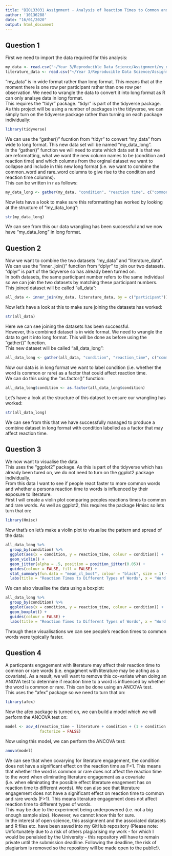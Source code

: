 ---
title: "BIOL33031 Assignment - Analysis of Reaction Times to Common and Rare Words"
author: '10136288'
date: "16/01/2020"
output: html_document
---

## Question 1
First we need to import the data required for this analysis:
```{r}
my_data <- read.csv("~/Year 3/Reproducible Data Science/Assignment/my_data.csv")
literature_data <- read.csv("~/Year 3/Reproducible Data Science/Assignment/literature_data.csv")
```

"my_data" is in wide format rather than long format. This means that at the moment there is one row per participant rather than one row per observation. We need to wrangle the data to convert it into long format as R can only analsye data in long format.  
This requires the "tidyr" package. "tidyr" is part of the tidyverse package. As this project will be using a number of packages in the tidyverse, we can simply turn on the tidyverse package rather than turning on each package individually:
```{r message = FALSE}
library(tidyverse)
```

We can use the "gather()" fucntion from "tidyr" to convert "my_data" from wide to long format. This new data set will be named "my_data_long".  
In the "gather()" function we will need to state which data set it is that we are reformatting, what we want the new
column names to be (condition and reaction time) and which columns from the orginal dataset we want to collapse and include in this new long format (i.e. we want to combine the common_word and rare_word columns to give rise to the condition and reaction time columns).  
This can be written in r as follows:
```{r}
my_data_long <- gather(my_data, "condition", "reaction time", c("common_word", "rare_word"))
```

Now lets have a look to make sure this reformatting has worked by looking at the structure of "my_data_long":
```{r}
str(my_data_long)
```

We can see from this our data wrangling has been successful and we now have "my_data_long" in long format.

## Question 2
Now we want to combine the two datasets "my_data" and "literature_data".  
We can use the "inner_join()" function from "dplyr" to join our two datasets. "dplyr" is part of the tidyverse so has already been turned on.  
In both datasets, the same participant number refers to the same individual so we can join the two datasets by matching these participant numbers.   
This joined dataset will be called "all_data":
```{r}
all_data <- inner_join(my_data, literature_data, by = c("participant"))
```

Now let's have a look at this to make sure joining the datasets has worked:
```{r}
str(all_data)
```

Here we can see joining the datasets has been successful.  
However, this combined dataset is in wide format. We need to wrangle the data to get it into long format. This will be done as before using the "gather()" function.  
This new dataset will be called "all_data_long":
```{r}
all_data_long <- gather(all_data, "condition", "reaction_time", c("common_word", "rare_word"))
```

Now our data is in long format we want to label condition (i.e. whether the word is common or rare) as a factor that could affect reaction time.  
We can do this using the "as.factor()" function:
```{r}
all_data_long$condition <- as.factor(all_data_long$condition)
```

Let's have a look at the structure of this dataset to ensure our wrangling has worked:
```{r}
str(all_data_long)
```
We can see from this that we have successfully managed to produce a combine dataset in long format with condition labelled as a factor that may affect reaction time.

## Question 3
We now want to visualise the data.  
This uses the "ggplot2" package. As this is part of the tidyverse which has already been tured on, we do not need to turn on the ggplot2 package individually.  
From this data I want to see if people react faster to more common words and whether a persons reaction time to words
is influenced by their exposure to literature.  
First I will create a violin plot comparing peoples reactions times to common and rare words. As well as ggplot2, this requires the package Hmisc so lets turn that on:
```{r message = FALSE}
library(Hmisc)
```

Now that's on let's make a violin plot to visualise the pattern and spread of the data:
```{r}
all_data_long %>%
  group_by(condition) %>%
  ggplot(aes(x = condition, y = reaction_time, colour = condition)) +
  geom_violin() +
  geom_jitter(alpha = .5, position = position_jitter(0.05)) +
  guides(colour = FALSE, fill = FALSE) +
  stat_summary(fun.data = "mean_cl_boot", colour = "black", size = 1) +
  labs(title = "Reaction Times to Different Types of Words", x = "Word Type", y = "Reaction Time (ms)")
```

We can also visualise the data using a boxplot:
```{r}
all_data_long %>%
  group_by(condition) %>%
  ggplot(aes(x = condition, y = reaction_time, colour = condition)) +
  geom_boxplot() +
  guides(colour = FALSE) +
  labs(title = "Reaction Times to Different Types of Words", x = "Word Type", y = "Reaction Time (ms)")
```

Through these visualisations we can see people's reaction times to common words were typically faster.

## Question 4
A particpants engagement with literature may affect their reaction time to common or rare words (i.e. engagment with literature may be acting as a covariate). As a result, we will want to remove this co-variate when doing an ANOVA test to determine if reaction time to a word is influenced by whether the word is common or rare.
This can be done using an ANCOVA test.  
This uses the "afex" package so we need to turn that on:
```{r message = FALSE}
library(afex)
```

Now the afex package is turned on, we can build a model which we will perform the ANCOVA test on:
```{r warning = FALSE}
model <- aov_4(reaction_time ~ literature + condition + (1 + condition | participant), data = all_data_long,
               factorize = FALSE)
```

Now using this model, we can perform the ANCOVA test:
```{r}
anova(model)
```

We can see that when covarying for literature engagement, the condition does not have a significant effect on the reaction time as F<1. This means that whether the word is common or rare does not affect the reaction time to the word when eliminating literature engagement as a covariate (i.e. when eliminating the possible effect literature enagement has on reaction time to different words). 
We can also see that literature engagement does not have a significant effect on reaction time to common and rare words (F>1). This means literature engagement does not affect reaction time to different types of words.  
This may be due to the experiment being underpowered (i.e. not a big enough sample size). However, we cannot know this for sure.  
In the interest of open science, this assignment and the associated datasets and R files etc. have been saved into my GitHub repository (Please note: Unfortunately due to a risk of others plagiarising my work - for which I would be penalsied by the University - this repository will have to remain private until the submission deadline. Following the deadline, the risk of plagiarism is removed so the repository will be made open to the public!).